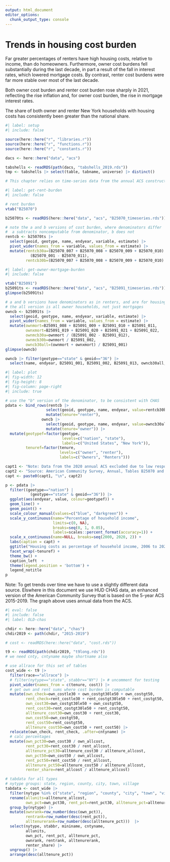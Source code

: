 ```yaml
---
output: html_document
editor_options: 
  chunk_output_type: console
---
```


# Trends in housing cost burden

Far greater percentages of renters have high housing costs, relative to income, than do homeowners. Furthermore, owner cost burdens fell substantially during the last decade, in part a result of the fall in interest rates, which lowered mortgage costs. By contrast, renter cost burdens were far more stable over most of the last decade.

Both owner cost burden and renter cost burden rose sharply in 2021, reflecting the rise inflation and, for owner cost burden, the rise in mortgage interest rates.

The share of both owner and renter New York households with housing costs has consistently been greater than the national share.


```r
#| label: setup
#| include: false

source(here::here("r", "libraries.r"))
source(here::here("r", "functions.r"))
source(here::here("r", "constants.r"))

dacs <- here::here("data", "acs")

tabshells <- readRDS(path(dacs, "tabshells_2019.rds"))
tmp <- tabshells |> select(table, tabname, universe) |> distinct()

# This chapter relies on time-series data from the annual ACS constructed in data_acs.R ----

```

```r
#| label: get-rent-burden
#| include: false

# rent burden
vtab("B25070")

b25070ts <- readRDS(here::here("data", "acs", "B25070_timeseries.rds"))

# note the a and b versions of cost burden, where denominators differ
#  a subtracts noncomputable from denominator, b does not
rentcb <- b25070ts |>
  select(geoid, geotype, name, endyear, variable, estimate) |> 
  pivot_wider(names_from = variable, values_from = estimate) |> 
  mutate(rentcb30a=(B25070_007 + B25070_008 + B25070_009 + B25070_010) /
           (B25070_001 - B25070_011),
         rentcb30b=(B25070_007 + B25070_008 + B25070_009 + B25070_010) / B25070_001)

```

```r
#| label: get-owner-mortgage-burden
#| include: false

vtab("B25091")
b25091ts <- readRDS(here::here("data", "acs", "B25091_timeseries.rds"))
glimpse(b25091ts)

# a and b versions have denominators as in renters, and are for housing with mortgage
# the all version is all owner households, not just mortgages
owncb <- b25091ts |>
  select(geoid, geotype, name, endyear, variable, estimate) |> 
  pivot_wider(names_from = variable, values_from = estimate) |> 
  mutate(ownmort=B25091_008 + B25091_009 + B25091_010 + B25091_011,
         ownxmort=B25091_019 + B25091_020 + B25091_021 + B25091_022,
         ownmcb30a=ownmort / (B25091_002 - B25091_012),
         ownmcb30b=ownmort / B25091_002,
         owncb30all=(ownmort + ownxmort) / B25091_001)
glimpse(owncb)

owncb |> filter(geotype=="state" & geoid=="36") |> 
  select(name, endyear, B25091_001, B25091_002, B25091_013, owncb30all, ownmcb30b, ownmcb30a)

```


```r
#| label: plot
#| fig-width: 12
#| fig-height: 8
#| fig-column: page-right
#| include: true

# use the "b" version of the denominator, to be consistent with CHAS
pdata <- bind_rows(rentcb |> 
                  select(geoid, geotype, name, endyear, value=rentcb30b) |> 
                  mutate(tenure="renter"),
                owncb |> 
                  select(geoid, geotype, name, endyear, value=owncb30all) |> 
                  mutate(tenure="owner")) |> 
  mutate(geotypef=factor(geotype, 
                         levels=c("nation", "state"),
                         labels=c("United States", "New York")),
         tenuref=factor(tenure, 
                        levels=c("owner", "renter"),
                        labels=c("Owners", "Renters")))

capt1 <- "Note: Data from the 2020 annual ACS excluded due to low response rates."
capt2 <- "Source: American Community Survey, Annual, Tables B25070 and B25091."
capt <- paste0(capt1, "\n", capt2)

p <- pdata |> 
  filter((geotype=="nation") |
           (geotype=="state" & geoid=="36")) |> 
  ggplot(aes(endyear, value, colour=geotypef)) +
  geom_line() +
  geom_point() +
  scale_colour_manual(values=c("blue", "darkgreen")) +
  scale_y_continuous(name="Percentage of household income",
                     limits=c(0, NA), 
                     breaks=seq(0, 1, 0.05),
                     labels=scales::percent_format(accuracy=1)) +
  scale_x_continuous(name=NULL, breaks=seq(2000, 2020, 2)) +
  labs(caption = capt) +
  ggtitle("Housing costs as percentage of household income, 2006 to 2021") +
  facet_wrap(~tenuref) +
  theme_bw() +
  caption_left  +
  theme(legend.position = 'bottom') +
  legend_notitle
p

```


Note: To get trends over time we have to use a slightly different data source. Elswhere in this document we use HUD CHAS data, an enhanced version of the American Community Survey that is based on the 5-year ACS 2015-2019. The graph above uses annual data from the ACS.


```r
#| eval: false
#| include: false
#| label: OLD-chas

chdir <- here::here("data", "chas")
chdir2019 <- path(chdir, "2015-2019")

# cost <- readRDS(here::here("data", "cost.rds"))

t9 <- readRDS(path(chdir2019, "t9long.rds"))
# we need cnty, cntyname maybe shortname also

# use allrace for this set of tables
cost_wide <- t9 |> 
  filter(race=="allrace") |> 
  # filter(nytype=="state", stabbr=="NY") |> # uncomment for testing
  pivot_wider(names_from = c(tenure, cost)) |> 
  # get own and rent sums where cost burden is computable
  mutate(own_check=own_costle30 + own_costgt30le50 + own_costgt50,
         rent_check=rent_costle30 + rent_costgt30le50 + rent_costgt50,
         own_cost30=own_costgt30le50 + own_costgt50,
         rent_cost30=rent_costgt30le50 + rent_costgt50,
         alltenure_cost30=own_cost30 + rent_cost30,
         own_cost50=own_costgt50,
         rent_cost50=rent_costgt50,
         alltenure_cost50=own_cost50 + rent_cost50) |> 
  relocate(own_check, rent_check, .after=cntyname) |> 
  # calc percentages
  mutate(own_pct30=own_cost30 / own_allcost,
         rent_pct30=rent_cost30 / rent_allcost,
         alltenure_pct30=alltenure_cost30 / alltenure_allcost,
         own_pct50=own_cost50 / own_allcost,
         rent_pct50=rent_cost50 / rent_allcost,
         alltenure_pct50=alltenure_cost50 / alltenure_allcost, 
         renter_share=rent_allcost / alltenure_allcost)

# tabdata for all types
# nytype groups: state, region, county, city, town, village
tabdata <- cost_wide |> 
  filter(nytype %in% c("state", "region", "county", "city", "town", "village")) |>
  rename(allunits=alltenure_allcost,
         own_pct=own_pct30, rent_pct=rent_pct30, alltenure_pct=alltenure_pct30) |> 
  group_by(nytype) |> 
  mutate(ownrank=row_number(desc(own_pct)),
         rentrank=row_number(desc(rent_pct)),
         alltenurerank=row_number(desc(alltenure_pct)))  |> 
  select(nytype, stabbr, mininame, cntyname, 
         allunits,
         own_pct, rent_pct, alltenure_pct, 
         ownrank, rentrank, alltenurerank,
         renter_share) |> 
  ungroup() |> 
  arrange(desc(alltenure_pct))
```


